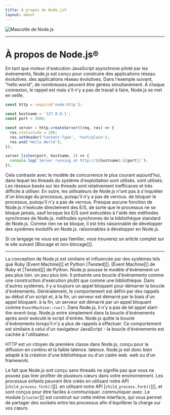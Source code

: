 ```yaml
---
title: À propos de Node.js®
layout: about
---
```


<div className="my-4 flex items-center justify-center">
  <img
    alt="Mascotte de Node.js"
    src="/static/images/node-mascot.svg"
    className="w-[100px]"
  />
</div>

---

# À propos de Node.js®

En tant que moteur d'exécution JavaScript asynchrone piloté par les événements, Node.js est conçu pour construire des applications réseau évolutives.
des applications réseau évolutives. Dans l'exemple suivant, "hello world", de nombreuses
peuvent être gérées simultanément. À chaque connexion, le rappel est
mais s'il n'y a pas de travail à faire, Node.js se met en veille.

```js
const http = require('node:http');

const hostname = '127.0.0.1';
const port = 3000;

const server = http.createServer((req, res) => {
  res.statusCode = 200;
  res.setHeader('Content-Type', 'text/plain');
  res.end('Hello World');
});

server.listen(port, hostname, () => {
  console.log(`Server running at http://${hostname}:${port}/`);
});
```

Cela contraste avec le modèle de concurrence le plus courant aujourd'hui, dans lequel les threads du système d'exploitation sont utilisés.
sont utilisés. Les réseaux basés sur les threads sont relativement inefficaces et très
difficile à utiliser. En outre, les utilisateurs de Node.js n'ont pas à s'inquiéter d'un blocage du processus, puisqu'il n'y a pas de verrous.
de bloquer le processus, puisqu'il n'y a pas de verrous. Presque aucune fonction de
Node.js n'exécute directement des E/S, de sorte que le processus ne se bloque jamais, sauf lorsque les E/S sont exécutées à l'aide des méthodes synchrones de Node.js.
méthodes synchrones de la bibliothèque standard de Node.js. Comme rien ne se bloque, il est très raisonnable de développer des systèmes évolutifs en Node.js.
raisonnables à développer en Node.js.

Si ce langage ne vous est pas familier, vous trouverez un article complet sur le site suivant
\[Blocage et non-blocage]\[].

---

La conception de Node.js est similaire et influencée par des systèmes tels que Ruby \[Event Machine]\[] et Python \[Twisted]\[].
\[Event Machine]\[] de Ruby et \[Twisted]\[] de Python. Node.js pousse le modèle d'événement un peu plus loin.
un peu plus loin. Il présente une boucle d'événements comme une construction d'exécution plutôt que comme une bibliothèque. Dans d'autres systèmes,
il y a toujours un appel bloquant pour démarrer la boucle d'événements.
Généralement, le comportement est défini par des rappels au début d'un script et, à la fin, un serveur est démarré par le biais d'un appel bloquant.
à la fin, un serveur est démarré par un appel bloquant comme `EventMachine::run()`.
Dans Node.js, il n'y a pas de tel appel start-the-event-loop. Node.js entre simplement dans la boucle d'événements après avoir exécuté le script d'entrée. Node.js
quitte la boucle d'événements lorsqu'il n'y a plus de rappels à effectuer. Ce comportement
est similaire à celui d'un navigateur JavaScript - la boucle d'événements est cachée à l'utilisateur.

HTTP est un citoyen de première classe dans Node.js, conçu pour la diffusion en continu et la faible latence.
latence. Node.js est donc bien adapté à la création d'une bibliothèque ou d'un cadre web.
web ou d'un framework.

Le fait que Node.js soit conçu sans threads ne signifie pas que vous ne pouvez pas tirer
profiter de plusieurs cœurs dans votre environnement. Les processus enfants peuvent être créés en utilisant notre API \[`child_process.fork()`]\[].
en utilisant notre API \[`child_process.fork()`]\[], et sont conçus pour être faciles à communiquer.
communiquer avec. Le module \[`cluster`]\[] est construit sur cette même interface,
qui vous permet de partager des sockets entre les processus afin d'équilibrer la charge
sur vos cœurs.

[bloquant ou non bloquant]: /learn/asynchronous-work/overview-of-blocking-vs-non-blocking
[`child_process.fork()`]: https://nodejs.org/api/child_process.html
[`cluster`]: https://nodejs.org/api/cluster.html
[événements machine]: https://github.com/eventmachine/eventmachine
[tordu]: https://twistedmatrix.com/trac/
